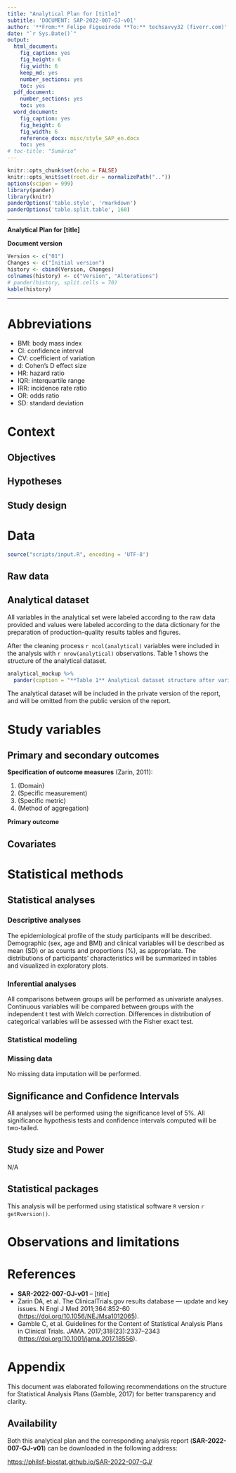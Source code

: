 ```yaml
---
title: "Analytical Plan for [title]"
subtitle: 'DOCUMENT: SAP-2022-007-GJ-v01'
author: '**From:** Felipe Figueiredo **To:** techsavvy32 (fiverr.com)'
date: "`r Sys.Date()`"
output:
  html_document:
    fig_caption: yes
    fig_height: 6
    fig_width: 6
    keep_md: yes
    number_sections: yes
    toc: yes
  pdf_document:
    number_sections: yes
    toc: yes
  word_document:
    fig_caption: yes
    fig_height: 6
    fig_width: 6
    reference_docx: misc/style_SAP_en.docx
    toc: yes
# toc-title: "Sumário"
---
```


```r
knitr::opts_chunk$set(echo = FALSE)
knitr::opts_knit$set(root.dir = normalizePath(".."))
options(scipen = 999)
library(pander)
library(knitr)
panderOptions('table.style', 'rmarkdown')
panderOptions('table.split.table', 160)
```

---

\newpage

**Analytical Plan for [title]**

**Document version**

```r
Version <- c("01")
Changes <- c("Initial version")
history <- cbind(Version, Changes)
colnames(history) <- c("Version", "Alterations")
# pander(history, split.cells = 70)
kable(history)
```

---

# Abbreviations

- BMI: body mass index
- CI: confidence interval
- CV: coefficient of variation
- d: Cohen's D effect size
- HR: hazard ratio
- IQR: interquartile range
- IRR: incidence rate ratio
- OR: odds ratio
- SD: standard deviation

# Context

## Objectives

## Hypotheses

## Study design

# Data

```r
source("scripts/input.R", encoding = 'UTF-8')
```

## Raw data

## Analytical dataset

All variables in the analytical set were labeled according to the raw data provided and values were labeled according to the data dictionary for the preparation of production-quality results tables and figures.

After the cleaning process `r ncol(analytical)` variables were included in the analysis with `r nrow(analytical)` observations.
Table 1 shows the structure of the analytical dataset.

```r
analytical_mockup %>%
  pander(caption = "**Table 1** Analytical dataset structure after variable selection and cleaning.")
```

The analytical dataset will be included in the private version of the report, and will be omitted from the public version of the report.

# Study variables

## Primary and secondary outcomes

**Specification of outcome measures** (Zarin, 2011):

1. (Domain)
2. (Specific measurement)
3. (Specific metric)
4. (Method of aggregation)

**Primary outcome**

## Covariates

# Statistical methods

## Statistical analyses

### Descriptive analyses

The epidemiological profile of the study participants will be described.
Demographic
(sex, age and BMI)
and clinical variables
<!-- ( [vars] ) -->
will be described as
mean (SD)
<!-- median (IQR) -->
or as counts and proportions (%), as appropriate.
The distributions of participants' characteristics will be summarized in tables and visualized in exploratory plots.

### Inferential analyses

All comparisons between groups will be performed as univariate analyses.
Continuous variables will be compared between groups with the
independent t test with Welch correction.
<!-- paired t test with Welch correction. -->
<!-- Wilcoxon test. -->
Differences in distribution of categorical variables will be assessed with the
Fisher exact test.
<!-- chi-square test. -->
<!-- McNemar test. -->

<!-- All inferential analyses will be performed in the statistical models (described in the next section). -->

### Statistical modeling

### Missing data

No missing data imputation will be performed.

## Significance and Confidence Intervals

All analyses will be performed using the significance level of 5%.
All significance hypothesis tests and confidence intervals computed will be
two-tailed.
<!-- left-tailed. -->
<!-- right-tailed. -->

## Study size and Power

N/A

## Statistical packages

This analysis will be performed using statistical software `R` version `r getRversion()`.

# Observations and limitations

# References

- **SAR-2022-007-GJ-v01** -- [title]
<!-- - Cohen, J. (1988). Statistical power analysis for the behavioral sciences (2nd Ed.). New York: Routledge. -->
- Zarin DA, et al. The ClinicalTrials.gov results database — update and key issues. N Engl J Med 2011;364:852-60 (<https://doi.org/10.1056/NEJMsa1012065>).
- Gamble C, et al. Guidelines for the Content of Statistical Analysis Plans in Clinical Trials. JAMA. 2017;318(23):2337–2343 (<https://doi.org/10.1001/jama.2017.18556>).

# Appendix

This document was elaborated following recommendations on the structure for Statistical Analysis Plans (Gamble, 2017) for better transparency and clarity.

## Availability

Both this analytical plan and the corresponding analysis report (**SAR-2022-007-GJ-v01**) can be downloaded in the following address:

<https://philsf-biostat.github.io/SAR-2022-007-GJ/>

<!-- The client has requested that this analysis be kept confidential. -->
<!-- Both this analytical plan and the corresponding analysis report (**SAR-2022-007-GJ-v01**) are therefore not published online and only the title and year of the analysis will be included in the consultant's Portfolio. -->
<!-- The portfolio is available at: -->

<!-- <https://philsf-biostat.github.io/> -->
